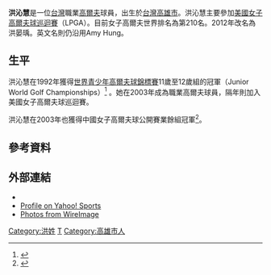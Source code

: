 {{Infobox Golfer
| name              = 洪晏瑀(洪沁慧)
| image             = 
| imagesize         = <!-- Optional, default is 200px -->
| caption           = 
| fullname          = 
| nickname          = 
| birth_date         = {{Birth date and age|1980|3|7|df=y}}
| birth_place        = [[台灣|台灣]][[高雄市|高雄市]]
| death_date         = <!-- {{Death date and age|YYYY|MM|DD|1980|3|7|df=y}} -->
| death_place        = 
| height            = {{height|m=|precision=0}}
| weight            = 
| nationality       = {{ROC}}
| residence         = [[美國|美國]][[拉斯維加斯|拉斯維加斯]]
| spouse            = 
| partner           = 
| children          = 
| college           = 
| yearpro           = 2003
| retired           = <!-- Year retired -->
| tour              = <!-- Current tours which a member of -->
| extour            = [[美國女子高爾夫球巡迴賽|美國女子高爾夫球巡迴賽]]（2004年開始） 
| prowins           = 
| lpgawins          = 
| letwins           = <!-- Number of Ladies European Tour wins -->
| jlpgawins         = 
| klpgawins         = <!-- LPGA of Korea Tour wins -->
| lagtwins          = <!-- Number of Ladies Asian Golf Tour wins -->
| alpgwins          = <!-- Number of ALPG Tour wins -->
| futwins           = <!-- Number of Futures Tour wins -->
| otherwins         = <!-- Number of Other wins -->
| majorwins         = <!-- Number of Major Championship wins -->
| nabisco           = CUT: 2007, 2008, 2010, 2011
| lpga              = T34: 2010
| wusopen           = T16: 2007
| wbritopen         = T43: 2010
| wghofid           = <!-- World Golf Hall of Fame member ID -->
| wghofyear         = <!-- World Golf Hall of Fame year inducted -->
| award1            = 
| year1             = 
| award2            = 
| year2             = 
| awardssection     = <!-- location of awards page or section -->
}}
'''洪沁慧'''{{BD|1980年|3月7日|}}是一位[[台灣|台灣]]職業[[高爾夫|高爾夫]]球員，出生於[[台灣|台灣]][[高雄市|高雄市]]。洪沁慧主要參加[[美國女子高爾夫球巡迴賽|美國女子高爾夫球巡迴賽]]（LPGA）。目前女子高爾夫世界排名為第210名。2012年改名為洪晏瑀。英文名則仍沿用Amy Hung。

==生平==
洪沁慧在1992年獲得[[世界青少年高爾夫球錦標賽|世界青少年高爾夫球錦標賽]]11歲至12歲組的冠軍（Junior World Golf Championships）<ref name="Junior World Golf Championships">{{cite web |title = Junior World Golf Championships |url = http://www.juniorworldgolf.com/pastpar.php?div=g1112&yr=92 |accessdate = 2007-07-25 |archive-date = 2016-03-04 |archive-url = https://web.archive.org/web/20160304030732/http://www.juniorworldgolf.com/pastpar.php?div=g1112&yr=92 |dead-url = no }}</ref>
。她在2003年成為職業高爾夫球員，隔年則加入美國女子高爾夫球巡迴賽。

洪沁慧在2003年也獲得中國女子高爾夫球公開賽業餘組冠軍<ref name="Republic of China Ladies Open">{{cite web |title = Republic of China Ladies Open |url = http://ladiesopen.twgolf.org/gameresult.asp?cata_id=17 |accessdate = 2007-07-25 |archive-date = 2019-06-09 |archive-url = https://web.archive.org/web/20190609131349/http://ladiesopen.twgolf.org/gameresult.asp?cata_id=17 |dead-url = no }}</ref>。

==參考資料==
{{reflist}}

==外部連結==
*{{official|http://www.amychhung.com/}}
*[http://sports.yahoo.com/golf/lpga/players/Amy+Hung/6782 Profile on Yahoo! Sports] {{Wayback|url=http://sports.yahoo.com/golf/lpga/players/Amy+Hung/6782 |date=20201128114633 }}
*[https://web.archive.org/web/20110605022017/http://www.wireimage.com/GalleryListing.asp?navtyp=CLB&str=30831&styp=clbi&nm=Amy%20Hung&nbc1=1 Photos from WireImage]


[[Category:洪姓|Category:洪姓]]
[[Category:台灣女子高爾夫球運動員|T]]
[[Category:高雄市人|Category:高雄市人]]